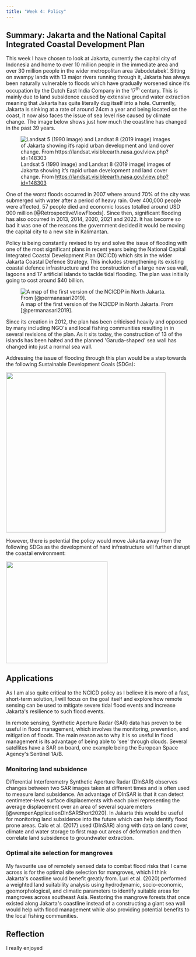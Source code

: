 ```yaml
---
title: "Week 4: Policy"
---
```


## Summary: Jakarta and the National Capital Integrated Coastal Development Plan

This week I have chosen to look at Jakarta, currently the capital city of Indonesia and home to over 10 million people in the immediate area and over 30 million people in the wider metropolitan area 'Jabodetabek'. Sitting on swampy lands with 13 major rivers running through it, Jakarta has always been naturally vulnerable to floods which have gradually worsened since it's occupation by the Dutch East India Company in the 17^th^ century. This is mainly due to land subsidence caused by extensive ground water extraction meaning that Jakarta has quite literally dug itself into a hole. Currently, Jakarta is sinking at a rate of around 24cm a year and being located on the coast, it now also faces the issue of sea level rise caused by climate change. The image below shows just how much the coastline has changed in the past 39 years.

![Landsat 5 (1990 image) and Landsat 8 (2019 image) images of Jakarta showing it's rapid urban development and land cover change. From <https://landsat.visibleearth.nasa.gov/view.php?id=148303>](jakarta_landcover.png){fig-align="center"}

One of the worst floods occurred in 2007 where around 70% of the city was submerged with water after a period of heavy rain. Over 400,000 people were affected, 57 people died and economic losses totalled around USD 900 million \[\@RetrospectiveViewFloods\]. Since then, significant flooding has also occurred in 2013, 2014, 2020, 2021 and 2022. It has become so bad it was one of the reasons the government decided it would be moving the capital city to a new site in Kalimantan.

Policy is being constantly revised to try and solve the issue of flooding with one of the most significant plans in recent years being the National Capital Integrated Coastal Development Plan (NCICD) which sits in the wider Jakarta Coastal Defence Strategy. This includes strengthening its existing coastal defence infrastructure and the construction of a large new sea wall, lagoons and 17 artificial islands to tackle tidal flooding. The plan was initially going to cost around \$40 billion.

![A map of the first version of the NCICDP in North Jakarta. From [@permanasari2019].](garuda_island.png){fig-align="center"}

Since its creation in 2012, the plan has been criticised heavily and opposed by many including NGO\'s and local fishing communities resulting in in several revisions of the plan. As it sits today, the construction of 13 of the islands has been halted and the planned \'Garuda-shaped\' sea wall has changed into just a normal sea wall.

Addressing the issue of flooding through this plan would be a step towards the following Sustainable Development Goals (SDGs):

![](Screenshot 2024-02-01 093141.png){fig-align="center" width="437"}

However, there is potential the policy would move Jakarta away from the following SDGs as the development of hard infrastructure will further disrupt the coastal environment:

![](Screenshot 2024-02-01 093418.png){fig-align="center" width="278"}

## Applications

As I am also quite critical to the NCICD policy as I believe it is more of a fast, short-term solution, I will focus on the goal itself and explore how remote sensing can be used to mitigate severe tidal flood events and increase Jakarta\'s resilience to such flood events.

In remote sensing, Synthetic Aperture Radar (SAR) data has proven to be useful in flood management, which involves the monitoring, prevention, and mitigation of floods. The main reason as to why it is so useful in flood management is its advantage of being able to \'see\' through clouds. Several satellites have a SAR on board, one example being the European Space Agency\'s Sentinel 1A/B.

### **Monitoring land subsidence**

Differential Interferometry Synthetic Aperture Radar (DInSAR) observes changes between two SAR images taken at different times and is often used to measure land subsidence. An advantage of DInSAR is that it can detect centimeter-level surface displacements with each pixel representing the average displacement over an area of several square meters [@wempenApplicationDInSARShort2020]. In Jakarta this would be useful for monitoring land subsidence into the future which can help identify flood prone areas. Calo et al. (2017) used (DInSAR) along with data on land cover, climate and water storage to first map out areas of deformation and then correlate land subsidence to groundwater extraction.

### **Optimal site selection for mangroves**

My favourite use of remotely sensed data to combat flood risks that I came across is for the optimal site selection for mangroves, which I think Jakarta\'s coastline would benefit greatly from. Luri et al. (2020) performed a weighted land suitability analysis using hydrodynamic, socio-economic, geomorphological, and climatic parameters to identify suitable areas for mangroves across southeast Asia. Restoring the mangrove forests that once existed along Jakarta\'s coastline instead of a constructing a giant sea wall would help with flood management while also providing potential benefits to the local fishing communities.

## Reflection

I really enjoyed
